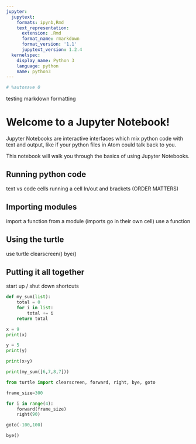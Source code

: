 ```yaml
---
jupyter:
  jupytext:
    formats: ipynb,Rmd
    text_representation:
      extension: .Rmd
      format_name: rmarkdown
      format_version: '1.1'
      jupytext_version: 1.2.4
  kernelspec:
    display_name: Python 3
    language: python
    name: python3
---
```


```python
# %autosave 0
```

testing markdown formatting

# Welcome to a Jupyter Notebook!

Jupyter Notebooks are interactive interfaces which mix python code with text and output, like if your python files in Atom could talk back to you.

This notebook will walk you through the basics of using Jupyter Notebooks.

## Running python code
text vs code cells
running a cell
In/out and brackets (ORDER MATTERS)



## Importing modules
import a function from a module (imports go in their own cell)
use a function


## Using the turtle
use turtle
clearscreen()
bye()


## Putting it all together
start up / shut down
shortcuts


```python
def my_sum(list):
    total = 0
    for i in list:
        total += i
    return total
```

```python
x = 9
print(x)
```

```python
y = 5
print(y)
```

```python
print(x+y)
```

```python
print(my_sum([6,7,8,7]))
```

```python
from turtle import clearscreen, forward, right, bye, goto
```

```python
frame_size=300
```

```python
for i in range(4):
    forward(frame_size)
    right(90)
```

```python
goto(-100,100)
```

```python
bye()
```

```python

```
